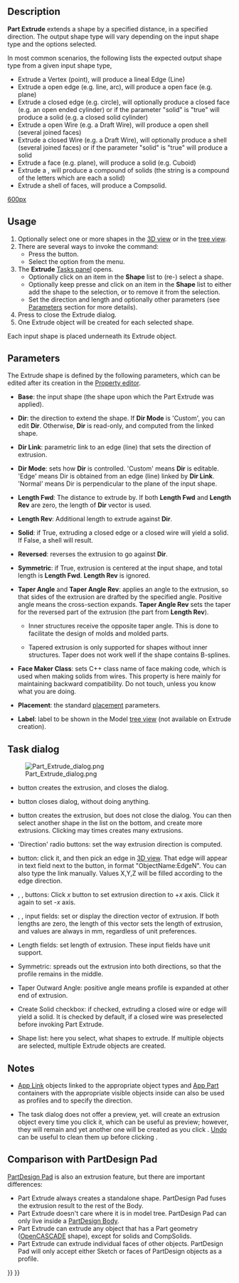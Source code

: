 <languages/>
<translate>
<!--T:45-->
{{Docnav
|[[Part_Builder|Builder]]
|[[Part_Revolve|Revolve]]
|[[Part_Workbench|Part]]
|IconL=Part_Builder.svg
|IconR=Part_Revolve.svg
|IconC=Workbench_Part.svg
}}

<!--T:1-->
{{GuiCommand
|Name=Part Extrude
|MenuLocation=Part → Extrude...
|Workbenches=[[Part_Workbench|Part]]
|SeeAlso=[[Draft_Trimex|Draft Trimex]], [[PartDesign_Pad|PartDesign Pad]]
}}

== Description == <!--T:51-->

<!--T:2-->
'''Part Extrude''' extends a shape by a specified distance, in a specified direction. The output shape type will vary depending on the input shape type and the options selected.

<!--T:4-->
In most common scenarios, the following lists the expected output shape type from a given input shape type, 
*  Extrude a Vertex (point), will produce a lineal Edge (Line) 
*  Extrude a open edge (e.g. line, arc), will produce a open face (e.g. plane)  
*  Extrude a closed edge (e.g. circle), will optionally produce a closed face (e.g. an open ended cylinder) or if the parameter "solid" is "true" will produce a solid (e.g. a closed solid cylinder) 
*  Extrude a open Wire (e.g. a Draft Wire), will produce a open shell (several joined faces)  
*  Extrude a closed Wire (e.g. a Draft Wire), will optionally produce a shell (several joined faces) or if the parameter "solid" is "true" will produce a solid 
*  Extrude a face (e.g. plane), will produce a solid (e.g. Cuboid)
*  Extrude a {{Button|[[File:Draft_ShapeString.svg|16px]] [[Draft_ShapeString|Draft ShapeString]]}}, will produce a compound of solids (the string is a compound of the letters which are each a solid)
* Extrude a shell of faces, will produce a Compsolid.


</translate>
[[image:Part_Extrude_demo.png|600px]]
<translate>

<!--T:55-->
{{Caption|Examples of extrusion}}

==Usage== <!--T:52-->

<!--T:6-->
# Optionally select one or more shapes in the [[3D_view|3D view]] or in the [[Tree_view|tree view]].
# There are several ways to invoke the command:
#* Press the {{Button|[[Image:Part_Extrude.svg|16px]] [[Part_Extrude|Extrude...]]}} button.
#* Select the {{MenuCommand|Part → [[Image:Part_Extrude.svg|16px]] Extrude...}} option from the menu.
# The '''Extrude''' [[Task_panel|Tasks panel]] opens.
#* Optionally click on an item in the '''Shape''' list to (re-) select a shape.
#* Optionally keep {{KEY|Shift}} presse and click on an item in the '''Shape''' list to either add the shape to the selection, or to remove it from the selection.
#* Set the direction and length and optionally other parameters (see [[#Parameters|Parameters]] section for more details).
# Press {{Button|OK}} to close the Extrude dialog.
# One Extrude object will be created for each selected shape.

<!--T:8-->
Each input shape is placed underneath its Extrude object.

== Parameters == <!--T:49-->

<!--T:3-->
The Extrude shape is defined by the following parameters, which can be edited after its creation in the [[Property_editor|Property editor]].  

<!--T:10-->
*'''Base''': the input shape (the shape upon which the Part Extrude was applied).

<!--T:11-->
*'''Dir''': the direction to extend the shape. If '''Dir Mode''' is 'Custom', you can edit '''Dir'''. Otherwise, '''Dir''' is read-only, and computed from the linked shape.

<!--T:12-->
*'''Dir Link''': parametric link to an edge (line) that sets the direction of extrusion.

<!--T:13-->
*'''Dir Mode''': sets how '''Dir''' is controlled. 'Custom' means '''Dir''' is editable. 'Edge' means Dir is obtained from an edge (line) linked by '''Dir Link'''. 'Normal' means Dir is perpendicular to the plane of the input shape.

<!--T:14-->
*'''Length Fwd''': The distance to extrude by. If both '''Length Fwd''' and '''Length Rev''' are zero, the length of '''Dir''' vector is used.

<!--T:15-->
*'''Length Rev''': Additional length to extrude against '''Dir'''.

<!--T:16-->
*'''Solid''': if True, extruding a closed edge or a closed wire will yield a solid. If False, a shell will result.

<!--T:17-->
*'''Reversed''': reverses the extrusion to go against '''Dir'''.

<!--T:18-->
*'''Symmetric''': if True, extrusion is centered at the input shape, and total length is '''Length Fwd'''. '''Length Rev''' is ignored.

<!--T:19-->
*'''Taper Angle''' and '''Taper Angle Rev''': applies an angle to the extrusion, so that sides of the extrusion are drafted by the specified angle. Positive angle means the cross-section expands. '''Taper Angle Rev''' sets the taper for the reversed part of the extrusion (the part from '''Length Rev''').
**{{Version|0.20}} Inner structures receive the opposite taper angle. This is done to facilitate the design of molds and molded parts.
**{{VersionMinus|0.19}} Tapered extrusion is only supported for shapes without inner structures. Taper does not work well if the shape contains B-splines. 

<!--T:20-->
*'''Face Maker Class''': sets C++ class name of face making code, which is used when making solids from wires. This property is here mainly for maintaining backward compatibility. Do not touch, unless you know what you are doing.

<!--T:21-->
*'''Placement''': the standard [[Placement|placement]] parameters.

<!--T:22-->
*'''Label''': label to be shown in the Model [[Tree_view|tree view]] (not available on Extrude creation).

== Task dialog == <!--T:23-->

<!--T:24-->
[[Image:Part_Extrude_dialog.png|thumb|right]]

<!--T:25-->
* {{Button|OK}} button creates the extrusion, and closes the dialog.

<!--T:26-->
* {{Button|Close}} button closes dialog, without doing anything.

<!--T:27-->
* {{Button|Apply}} button creates the extrusion, but does not close the dialog. You can then select another shape in the list on the bottom, and create more extrusions. Clicking {{Button|Apply}} may times creates many extrusions.

<!--T:28-->
* 'Direction' radio buttons: set the way extrusion direction is computed. 

<!--T:29-->
* {{Button|Select}} button: click it, and then pick an edge in [[3D_view|3D view]]. That edge will appear in text field next to the button, in format "ObjectName:EdgeN". You can also type the link manually. Values X,Y,Z will be filled according to the edge direction.

<!--T:30-->
* {{Button|X}}, {{Button|Y}}, {{Button|Z}} buttons: Click ''x'' button to set extrusion direction to +''x'' axis. Click it again to set -''x'' axis. 

<!--T:31-->
* {{Button|X}}, {{Button|Y}}, {{Button|Z}} input fields: set or display the direction vector of extrusion. If both lengths are zero, the length of this vector sets the length of extrusion, and values are always in mm, regardless of unit preferences.

<!--T:32-->
* Length fields: set length of extrusion. These input fields have unit support.

<!--T:33-->
* Symmetric: spreads out the extrusion into both directions, so that the profile remains in the middle.

<!--T:34-->
* Taper Outward Angle: positive angle means profile is expanded at other end of extrusion.

<!--T:35-->
* Create Solid checkbox: if checked, extruding a closed wire or edge will yield a solid. It is checked by default, if a closed wire was preselected before invoking Part Extrude.

<!--T:36-->
* Shape list: here you select, what shapes to extrude. If multiple objects are selected, multiple Extrude objects are created.

== Notes == <!--T:53-->

<!--T:54-->
* [[App_Link|App Link]] objects linked to the appropriate object types and [[App_Part|App Part]] containers with the appropriate visible objects inside can also be used as profiles and to specify the direction. {{Version|0.20}}

<!--T:37-->
* The task dialog does not offer a preview, yet. {{Button|Apply}} will create an extrusion object every time you click it, which can be useful as preview; however, they will remain and yet another one will be created as you click {{Button|OK}}. [[Std_Undo|Undo]] can be useful to clean them up before clicking {{Button|OK}}.

== Comparison with PartDesign Pad == <!--T:40-->

<!--T:41-->
[[PartDesign_Pad|PartDesign Pad]] is also an extrusion feature, but there are important differences:

<!--T:50-->
* Part Extrude always creates a standalone shape. PartDesign Pad fuses the extrusion result to the rest of the Body.
* Part Extrude doesn't care where it is in model tree. PartDesign Pad can only live inside a [[PartDesign_Body|PartDesign Body]].
* Part Extrude can extrude any object that has a Part geometry ([[OpenCASCADE|OpenCASCADE]] shape), except for solids and CompSolids.
* Part Extrude can extrude individual faces of other objects. PartDesign Pad will only accept either Sketch or faces of PartDesign objects as a profile.


<!--T:46-->
{{Docnav
|[[Part_Builder|Builder]]
|[[Part_Revolve|Revolve]]
|[[Part_Workbench|Part]]
|IconL=Part_Builder.svg
|IconR=Part_Revolve.svg
|IconC=Workbench_Part.svg
}}

</translate>
{{Part_Tools_navi{{#translation:}}}}
{{Userdocnavi{{#translation:}}}}